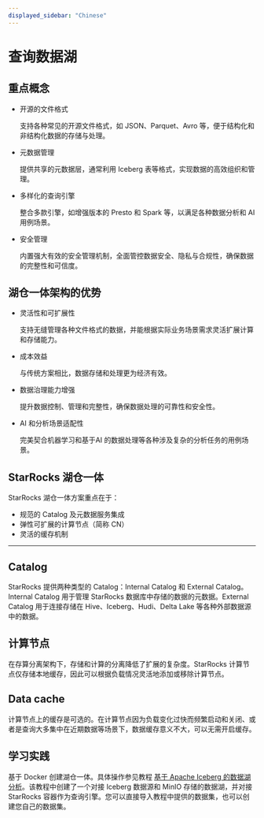 ```yaml
---
displayed_sidebar: "Chinese"
---
```



# 查询数据湖

<DataLakeIntro />

## 重点概念

- 开源的文件格式

  支持各种常见的开源文件格式，如 JSON、Parquet、Avro 等，便于结构化和非结构化数据的存储与处理。

- 元数据管理

  提供共享的元数据层，通常利用 Iceberg 表等格式，实现数据的高效组织和管理。

- 多样化的查询引擎

  整合多款引擎，如增强版本的 Presto 和 Spark 等，以满足各种数据分析和 AI 用例场景。

- 安全管理

  内置强大有效的安全管理机制，全面管控数据安全、隐私与合规性，确保数据的完整性和可信度。

## 湖仓一体架构的优势

- 灵活性和可扩展性

  支持无缝管理各种文件格式的数据，并能根据实际业务场景需求灵活扩展计算和存储能力。

- 成本效益

  与传统方案相比，数据存储和处理更为经济有效。

- 数据治理能力增强

  提升数据控制、管理和完整性，确保数据处理的可靠性和安全性。

- AI 和分析场景适配性

  完美契合机器学习和基于AI 的数据处理等各种涉及复杂的分析任务的用例场景。

## StarRocks 湖仓一体

StarRocks 湖仓一体方案重点在于：

- 规范的 Catalog 及元数据服务集成
- 弹性可扩展的计算节点（简称 CN）
- 灵活的缓存机制

---

## Catalog

StarRocks 提供两种类型的 Catalog：Internal Catalog 和 External Catalog。Internal Catalog 用于管理 StarRocks 数据库中存储的数据的元数据。External Catalog 用于连接存储在 Hive、Iceberg、Hudi、Delta Lake 等各种外部数据源中的数据。

## 计算节点

在存算分离架构下，存储和计算的分离降低了扩展的复杂度。StarRocks 计算节点仅存储本地缓存，因此可以根据负载情况灵活地添加或移除计算节点。

## Data cache

计算节点上的缓存是可选的。在计算节点因为负载变化过快而频繁启动和关闭、或者是查询大多集中在近期数据等场景下，数据缓存意义不大，可以无需开启缓存。

## 学习实践

基于 Docker 创建湖仓一体。具体操作参见教程 [基于 Apache Iceberg 的数据湖分析](../quick_start/iceberg.md)。该教程中创建了一个对接 Iceberg 数据源和 MinIO 存储的数据湖，并对接 StarRocks 容器作为查询引擎。您可以直接导入教程中提供的数据集，也可以创建您自己的数据集。


<DocCardList />